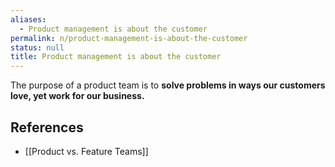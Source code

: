 ```yaml
---
aliases:
  - Product management is about the customer
permalink: n/product-management-is-about-the-customer
status: null
title: Product management is about the customer
---
```

The purpose of a product team is to **solve problems in ways our customers love, yet work for our business.**

## References

- [[Product vs. Feature Teams]]
